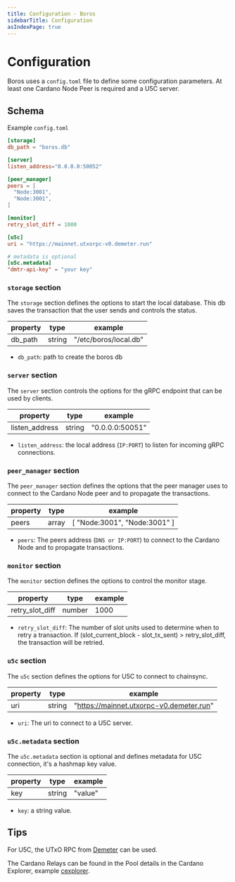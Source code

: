 ```yaml
---
title: Configuration - Boros
sidebarTitle: Configuration
asIndexPage: true
---
```


# Configuration

Boros uses a `config.toml` file to define some configuration parameters. At least one Cardano Node Peer is required and a U5C server.

## Schema

Example `config.toml`

```toml
[storage]
db_path = "boros.db"

[server]
listen_address="0.0.0.0:50052"

[peer_manager]
peers = [
  "Node:3001",
  "Node:3001",
]

[monitor]
retry_slot_diff = 1000

[u5c]
uri = "https://mainnet.utxorpc-v0.demeter.run"

# metadata is optional
[u5c.metadata]
"dmtr-api-key" = "your key"
```

### `storage` section

The `storage` section defines the options to start the local database. This db saves the transaction that the user sends and controls the status.

| property   | type    | example               |
| ---------- | ------- | --------------------- |
| db_path    | string  | "/etc/boros/local.db" |

- `db_path`: path to create the boros db

### `server` section

The `server` section controls the options for the gRPC endpoint that can be used by clients.

| property       | type   | example         |
| -------------- | ------ | --------------- |
| listen_address | string | "0.0.0.0:50051" |

- `listen_address`: the local address (`IP:PORT`) to listen for incoming gRPC connections.

### `peer_manager` section

The `peer_manager` section defines the options that the peer manager uses to connect to the Cardano Node peer and to propagate the transactions.

| property       | type   | example                      |
| -------------- | ------ | ---------------------------- |
| peers          | array  | [ "Node:3001", "Node:3001" ] |

- `peers`: The peers address (`DNS or IP:PORT`) to connect to the Cardano Node and to propagate transactions.

### `monitor` section

The `monitor` section defines the options to control the monitor stage.

| property        | type   | example |
| --------------  | ------ | ------- |
| retry_slot_diff | number | 1000    |

- `retry_slot_diff`: The number of slot units used to determine when to retry a transaction. If (slot_current_block - slot_tx_sent) > retry_slot_diff, the transaction will be retried.

### `u5c` section

The `u5c` section defines the options for U5C to connect to chainsync.

| property    | type   | example                                  |
| ----------- | ------ | ---------------------------------------- |
| uri         | string | "https://mainnet.utxorpc-v0.demeter.run" |

- `uri`: The uri to connect to a U5C server.

### `u5c.metadata` section

The `u5c.metadata` section is optional and defines metadata for U5C connection, it's a hashmap key value.

| property    | type   | example |
| ----------- | ------ | ------- |
| key         | string | "value" |

- `key`: a string value.

## Tips

For U5C, the UTxO RPC from [Demeter](https://demeter.run/ports/cardano-utxorpc) can be used.

The Cardano Relays can be found in the Pool details in the Cardano Explorer, example [cexplorer](https://cexplorer.io).
